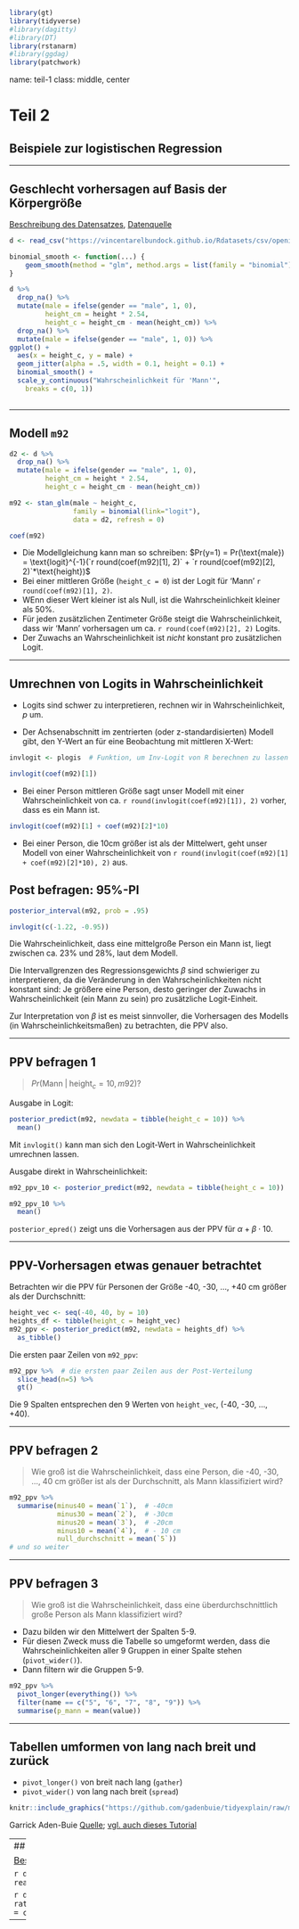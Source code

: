 ```r
library(gt)
library(tidyverse)
#library(dagitty)
#library(DT)
library(rstanarm)
#library(ggdag)
library(patchwork)
```






name: teil-1
class: middle, center



# Teil 2

## Beispiele zur logistischen Regression

---

## Geschlecht vorhersagen auf Basis der Körpergröße

[Beschreibung des Datensatzes](https://vincentarelbundock.github.io/Rdatasets/doc/openintro/speed_gender_height.html), [Datenquelle](https://vincentarelbundock.github.io/Rdatasets/csv/openintro/speed_gender_height.csv)


```r
d <- read_csv("https://vincentarelbundock.github.io/Rdatasets/csv/openintro/speed_gender_height.csv")
```


```r
binomial_smooth <- function(...) {
    geom_smooth(method = "glm", method.args = list(family = "binomial"), ...)
}

d %>% 
  drop_na() %>% 
  mutate(male = ifelse(gender == "male", 1, 0),
         height_cm = height * 2.54,
         height_c = height_cm - mean(height_cm)) %>% 
  drop_na() %>% 
  mutate(male = ifelse(gender == "male", 1, 0)) %>% 
ggplot() +
  aes(x = height_c, y = male) +
  geom_jitter(alpha = .5, width = 0.1, height = 0.1) +
  binomial_smooth() +
  scale_y_continuous("Wahrscheinlichkeit für 'Mann'",
    breaks = c(0, 1))
  
```





---

## Modell `m92`


```r
d2 <- d %>% 
  drop_na() %>% 
  mutate(male = ifelse(gender == "male", 1, 0),
         height_cm = height * 2.54,
         height_c = height_cm - mean(height_cm)) 

m92 <- stan_glm(male ~ height_c, 
                family = binomial(link="logit"),
                data = d2, refresh = 0)

coef(m92)
```

- Die Modellgleichung kann man so schreiben: $Pr(y=1) = Pr(\text{male}) = \text{logit}^{-1}(`r round(coef(m92)[1], 2)` + `r round(coef(m92)[2], 2)`*\text{height})$
- Bei einer mittleren Größe (`height_c = 0`) ist der Logit für 'Mann' `r round(coef(m92)[1], 2)`. 
- WEnn dieser Wert kleiner ist als Null, ist die Wahrscheinlichkeit kleiner als 50%.
- Für jeden zusätzlichen Zentimeter Größe steigt die Wahrscheinlichkeit, dass wir 'Mann' vorhersagen um ca. `r round(coef(m92)[2], 2)` Logits.
- Der Zuwachs an Wahrscheinlichkeit ist *nicht* konstant pro zusätzlichen Logit.


---

## Umrechnen von Logits in Wahrscheinlichkeit

- Logits sind schwer zu interpretieren, rechnen wir in Wahrscheinlichkeit, $p$ um.

- Der Achsenabschnitt im zentrierten (oder z-standardisierten) Modell gibt, den Y-Wert an für eine Beobachtung mit mittleren X-Wert:

```r
invlogit <- plogis  # Funktion, um Inv-Logit von R berechnen zu lassen

invlogit(coef(m92)[1])
```

- Bei einer Person mittleren Größe sagt unser Modell mit einer Wahrscheinlichkeit von ca. `r round(invlogit(coef(m92)[1]), 2)` vorher, dass es ein Mann ist.

```r
invlogit(coef(m92)[1] + coef(m92)[2]*10)
```

- Bei einer Person, die 10cm größer ist als der Mittelwert, geht unser Modell von einer Wahrscheinlichkeit von `r round(invlogit(coef(m92)[1] + coef(m92)[2]*10), 2)` aus.


## Post befragen: 95%-PI



```r
posterior_interval(m92, prob = .95)

invlogit(c(-1.22, -0.95))
```

Die Wahrscheinlichkeit, dass eine mittelgroße Person ein Mann ist, 
liegt zwischen ca. 23% und 28%, laut dem Modell.

Die Intervallgrenzen des Regressionsgewichts $\beta$ sind schwieriger zu interpretieren, 
da die Veränderung in den Wahrscheinlichkeiten nicht konstant sind:
Je größere eine Person, 
desto geringer der Zuwachs in Wahrscheinlichkeit (ein Mann zu sein) pro zusätzliche Logit-Einheit.

Zur Interpretation von $\beta$ ist es meist sinnvoller, die Vorhersagen des Modells (in Wahrscheinlichkeitsmaßen) zu betrachten, die PPV also.



---

## PPV befragen 1

>    $Pr(\text{Mann}\;|\;\text{height}_c=10, m92)?$




Ausgabe in Logit:

```r
posterior_predict(m92, newdata = tibble(height_c = 10)) %>% 
  mean() 
```

Mit `invlogit()` kann man sich den Logit-Wert in Wahrscheinlichkeit umrechnen lassen.

Ausgabe direkt in Wahrscheinlichkeit:

```r
m92_ppv_10 <- posterior_predict(m92, newdata = tibble(height_c = 10)) 

m92_ppv_10 %>%  
  mean()
```

`posterior_epred()` zeigt uns die Vorhersagen aus der PPV für $\alpha + \beta \cdot 10$.







---

## PPV-Vorhersagen etwas genauer betrachtet

Betrachten wir die PPV für Personen der Größe -40, -30, ..., +40 cm größer als der Durchschnitt:

```r
height_vec <- seq(-40, 40, by = 10)
heights_df <- tibble(height_c = height_vec)
m92_ppv <- posterior_predict(m92, newdata = heights_df) %>% 
  as_tibble()
```



Die ersten paar Zeilen von `m92_ppv`:


```r
m92_ppv %>%  # die ersten paar Zeilen aus der Post-Verteilung
  slice_head(n=5) %>% 
  gt() 
```


Die 9 Spalten entsprechen den 9 Werten von `height_vec`, (-40, -30, ..., +40).

---


## PPV befragen 2

>    Wie groß ist die Wahrscheinlichkeit, dass eine Person, die -40, -30, ..., 40 cm größer ist als der Durchschnitt, als Mann klassifiziert wird?


```r
m92_ppv %>% 
  summarise(minus40 = mean(`1`),  # -40cm
            minus30 = mean(`2`),  # -30cm
            minus20 = mean(`3`),  # -20cm
            minus10 = mean(`4`),  # - 10 cm
            null_durchschnitt = mean(`5`))
# und so weiter
```




---

## PPV befragen 3

>    Wie groß ist die Wahrscheinlichkeit, dass eine überdurchschnittlich große Person als Mann klassifiziert wird?

- Dazu bilden wir den Mittelwert der Spalten 5-9.
- Für diesen Zweck muss die Tabelle so umgeformt werden, dass die Wahrscheinlichkeiten aller 9 Gruppen in einer Spalte stehen (`pivot_wider()`).
- Dann filtern wir die Gruppen 5-9.


```r
m92_ppv %>% 
  pivot_longer(everything()) %>% 
  filter(name == c("5", "6", "7", "8", "9")) %>% 
  summarise(p_mann = mean(value))
```




---

## Tabellen umformen von lang nach breit und zurück

- `pivot_longer()` von breit nach lang (`gather`)
- `pivot_wider()` von lang nach breit (`spread`)



```r
knitr::include_graphics("https://github.com/gadenbuie/tidyexplain/raw/main/images/tidyr-spread-gather.gif")
```


Garrick Aden-Buie [Quelle](https://github.com/gadenbuie/tidyexplain#spread-and-gather); [vgl. auch dieses Tutorial](https://ab604.github.io/docs/coding-together-2019/data-wrangle-2.html#reshaping-data-with-pivots)


---
## Datensatz zu außerehelichen Affären


[Beschreibung des Datensatzes](https://vincentarelbundock.github.io/Rdatasets/doc/AER/Affairs.html), [Datenquelle](https://vincentarelbundock.github.io/Rdatasets/csv/AER/Affairs.csv)

```r
d <- read_csv("https://vincentarelbundock.github.io/Rdatasets/csv/AER/Affairs.csv")
```


```r
d %>% 
  mutate(is_hallodri = ifelse(affairs > 0, 1, 0)) %>% 
ggplot() +
  aes(x = rating, y = is_hallodri) +
  geom_jitter(alpha = .5) +
  scale_y_continuous(breaks = c(0, 1)) +
  stat_smooth(method = "glm", family = "binomial")
```


---
